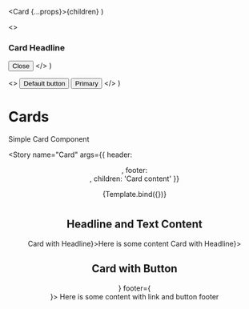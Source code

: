 
  <Card {...props}>{children}</Card>
)

  <>
    <h3>Card Headline</h3>
    <Button variant="close">
      <span className="sr-only">Close</span>
    </Button>
  </>
)

  <>
    <Button>Default button</Button>
    <Button variant="primary">Primary</Button>
  </>
)

<Meta title="Components/Card" component={Card} />

# Cards

Simple Card Component

<Story
  name="Card"
  args={{ header: <Header />, footer: <Footer />, children: 'Card content' }}
>
  {Template.bind({})}
</Story>

#

## Headline and Text Content

<Canvas>
  <Card header={<h3>Card with Headline</h3>}>Here is some content</Card>
  <Card header={<h3>Card with Headline</h3>}></Card>
</Canvas>

## Card with Button

<Canvas>
  <Card header={<Header />} footer={<Footer />}>
    Here is some content with link and button footer
  </Card>
</Canvas>

<ArgsTable of={Card} />
